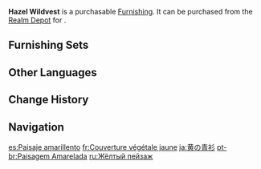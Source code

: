 {{Furnishing Infobox
|id             = 372411
|image          = Item Hazel Wildvest.png
|category       = Landform
|subcategory    = Shrub
|quality        = 2
|adeptal_energy = 10
|load           = 50
|reduced_load   = 50
|description    = The poets of [[Liyue]] named this ubiquitous grass the "Wildvest."<br />The gradual yellowing of its leaves presages the colder weather to come.
|source1        = [[Realm Depot]]
}}
'''Hazel Wildvest''' is a purchasable [[Furnishing]]. It can be purchased from the [[Realm Depot]] for {{Item|Realm Currency|30|x=40}}.

==Furnishing Sets==
{{Craft Usage}}

==Other Languages==
{{Other Languages
|en      = Hazel Wildvest
|zhs     = 青衫问寒
|zhs_rm  = Qīng Shān Wèn Hán
|zht     = 青衫問寒
|zht_rm  = Qīng Shān Wèn Hán
|zh_tl   = 
|ja      = 黄の青衫
|ja_rm   = Ki no Seisan{{Assumed}}
|ja_tl   = Yellow Blue Clothing
|ko      = 누런 청삼
|ko_rm   = Nureon Cheongsam
|ko_tl   = Yellow Indigo {{w|Dopo (clothing)|Dopo}}
|es      = Paisaje amarillento
|es_tl   = Yellowy Landscape
|fr      = Couverture végétale jaune
|fr_tl   = Yellow Plant Blanket
|ru      = Жёлтый пейзаж
|ru_tl   = Yellow Landscape
|th      = หญ้าห่มฟ้าใบเหลือง
|th_rm   = 
|th_tl   = 
|vi      = Thanh Sam Vấn Hàn
|vi_tl   = 
|de      = Herbstliches Graskleid
|de_tl   = Autumnal Grass Dress
|id      = Wildvest Kekuningan
|id_tl   = Yellowish Wildvest
|pt      = Paisagem Amarelada
|pt_tl   = 
|tr      = Ela Yabanotu
|tr_tl   = 
|it      = Paesaggio naturale giallastro
|it_tl   = 
}}

==Change History==
{{Change History|1.5}}

==Navigation==
{{Furnishing Navbox|exterior}}

[[es:Paisaje amarillento]]
[[fr:Couverture végétale jaune]]
[[ja:黄の青衫]]
[[pt-br:Paisagem Amarelada]]
[[ru:Жёлтый пейзаж]]